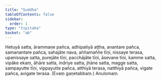 ```yaml
---
title: "Suddha"
tableOfContents: false
sidebar:
  order: 1
type: "tipitaka"
basket: "ab"
---
```



<DynamicBreadcrumb />

<Division number="58">

<Paragraph number="2408">
Hetuyā satta, ārammaṇe pañca, adhipatiyā aṭṭha, anantare pañca, samanantare pañca, sahajāte nava, aññamaññe tīṇi, nissaye terasa, upanissaye satta, purejāte tīṇi, pacchājāte tīṇi, āsevane tīṇi, kamme satta, vipāke ekaṃ, āhāre satta, indriye satta, jhāne satta, magge satta, sampayutte tīṇi, vippayutte pañca, atthiyā terasa, natthiyā pañca, vigate pañca, avigate terasa. (Evaṃ gaṇetabbaṃ.)

</Paragraph>
</Division>

<Paragraph number="2409" type="center">
Anulomaṃ.
</Paragraph>